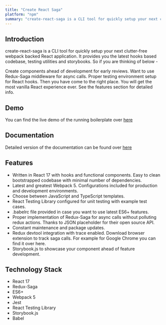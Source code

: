 ```yaml
---
title: "Create React Saga"
platform: "npm"
summary: "create-react-saga is a CLI tool for quickly setup your next clutter-free webpack backed React application."
---
```


## Introduction

create-react-saga is a CLI tool for quickly setup your next clutter-free webpack backed React application. It provides you the latest hooks based codebase, testing utilities and storybooks. So if you are thinking of below -

Create components ahead of development for early reviews.
Want to use Redux-Saga middleware for async calls.
Proper testing environment setup for React hooks.
Then you have come to the right place. You will get the most vanilla React experience ever. See the features section for detailed info.

## Demo

You can find the live demo of the running boilerplate over <a href="https://live.d3knmnietsgia5.amplifyapp.com/" target="_blank" rel="noopener noreferer">here</a>

## Documentation

Detailed version of the documentation can be found over <a href="https://sprakash57.github.io/create-react-saga" target="_blank" rel="noopener noreferer">here</a>

## Features

- Written in React 17 with hooks and functional components. Easy to clean bootstrapped codebase with minimal number of dependencies.
- Latest and greatest Webpack 5. Configurations included for production and development environments.
- Choose between JavaScript and TypeScript templates.
- React Testing Library configured for unit testing with example test cases.
- .babelrc file provided in case you want to use latest ES6+ features.
- Proper implementation of Redux-Saga for async calls without polluting redux actions. Thanks to JSON placeholder for their open source API.
- Constant maintenance and package updates.
- Redux devtool integration with trace enabled. Download browser extension to track saga calls. For example for Google Chrome you can find it over here.
- Storybook.js to showcase your component ahead of feature development.

## Technology Stack

- React 17
- Redux-Saga
- ES6+
- Webpack 5
- Jest
- React Testing Library
- Storybook.js
- Babel